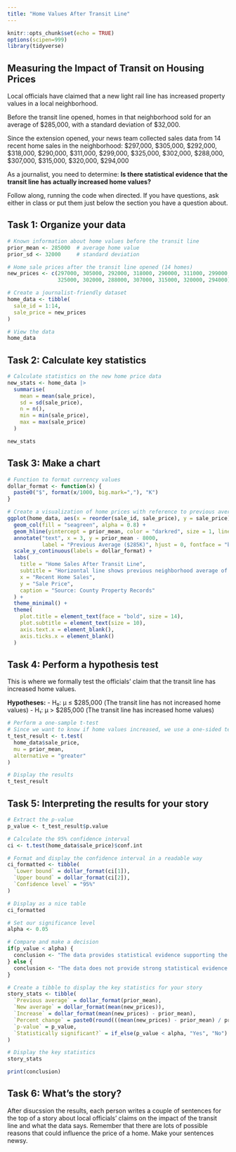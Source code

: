 ```yaml
---
title: "Home Values After Transit Line"
---
```


```r
knitr::opts_chunk$set(echo = TRUE)
options(scipen=999)
library(tidyverse)
```

## Measuring the Impact of Transit on Housing Prices

Local officials have claimed that a new light rail line has increased property values in a local neighborhood.

Before the transit line opened, homes in that neighborhood sold for an average of $285,000, with a standard deviation of $32,000.

Since the extension opened, your news team collected sales data from 14 recent home sales in the neighborhood:
$297,000, $305,000, $292,000, $318,000, $290,000, $311,000, $299,000, $325,000, $302,000, $288,000, $307,000, $315,000, $320,000, $294,000

As a journalist, you need to determine: **Is there statistical evidence that the transit line has actually increased home values?**

Follow along, running the code when directed. If you have questions, ask either in class or put them just below the section you have a question about.

## Task 1: Organize your data

```r
# Known information about home values before the transit line
prior_mean <- 285000  # average home value
prior_sd <- 32000     # standard deviation

# Home sale prices after the transit line opened (14 homes)
new_prices <- c(297000, 305000, 292000, 318000, 290000, 311000, 299000, 
                325000, 302000, 288000, 307000, 315000, 320000, 294000)

# Create a journalist-friendly dataset
home_data <- tibble(
  sale_id = 1:14,
  sale_price = new_prices
)

# View the data
home_data
```

## Task 2: Calculate key statistics

```r
# Calculate statistics on the new home price data
new_stats <- home_data |> 
  summarise(
    mean = mean(sale_price),
    sd = sd(sale_price),
    n = n(),
    min = min(sale_price),
    max = max(sale_price)
  )

new_stats
```

## Task 3: Make a chart

```r
# Function to format currency values
dollar_format <- function(x) {
  paste0("$", format(x/1000, big.mark=","), "K")
}

# Create a visualization of home prices with reference to previous average
ggplot(home_data, aes(x = reorder(sale_id, sale_price), y = sale_price)) +
  geom_col(fill = "seagreen", alpha = 0.8) +
  geom_hline(yintercept = prior_mean, color = "darkred", size = 1, linetype = "dashed") +
  annotate("text", x = 3, y = prior_mean - 8000, 
           label = "Previous Average ($285K)", hjust = 0, fontface = "bold", color = "darkred") +
  scale_y_continuous(labels = dollar_format) +
  labs(
    title = "Home Sales After Transit Line",
    subtitle = "Horizontal line shows previous neighborhood average of $285,000",
    x = "Recent Home Sales",
    y = "Sale Price",
    caption = "Source: County Property Records"
  ) +
  theme_minimal() +
  theme(
    plot.title = element_text(face = "bold", size = 14),
    plot.subtitle = element_text(size = 10),
    axis.text.x = element_blank(),
    axis.ticks.x = element_blank()
  )
```

## Task 4: Perform a hypothesis test

This is where we formally test the officials' claim that the transit line has increased home values.

**Hypotheses:**
- H₀: μ ≤ $285,000 (The transit line has not increased home values)
- H₁: μ > $285,000 (The transit line has increased home values)

```r
# Perform a one-sample t-test
# Since we want to know if home values increased, we use a one-sided test (alternative = "greater")
t_test_result <- t.test(
  home_data$sale_price,
  mu = prior_mean,
  alternative = "greater"
)

# Display the results
t_test_result
```

## Task 5: Interpreting the results for your story

```r
# Extract the p-value
p_value <- t_test_result$p.value

# Calculate the 95% confidence interval
ci <- t.test(home_data$sale_price)$conf.int

# Format and display the confidence interval in a readable way
ci_formatted <- tibble(
  `Lower bound` = dollar_format(ci[1]),
  `Upper bound` = dollar_format(ci[2]),
  `Confidence level` = "95%"
)

# Display as a nice table
ci_formatted

# Set our significance level
alpha <- 0.05

# Compare and make a decision
if(p_value < alpha) {
  conclusion <- "The data provides statistical evidence supporting the claim that the transit line has increased home values."
} else {
  conclusion <- "The data does not provide strong statistical evidence that the transit line has increased home values."
}

# Create a tibble to display the key statistics for your story
story_stats <- tibble(
  `Previous average` = dollar_format(prior_mean),
  `New average` = dollar_format(mean(new_prices)),
  `Increase` = dollar_format(mean(new_prices) - prior_mean),
  `Percent change` = paste0(round(((mean(new_prices) - prior_mean) / prior_mean) * 100, 1), "%"),
  `p-value` = p_value,
  `Statistically significant?` = if_else(p_value < alpha, "Yes", "No")
)

# Display the key statistics
story_stats

print(conclusion)

```

## Task 6: What's the story?

After disucssion the results, each person writes a couple of sentences for the top of a story about local officials' claims on the impact of the transit line and what the data says. Remember that there are lots of possible reasons that could influence the price of a home. Make your sentences newsy.

